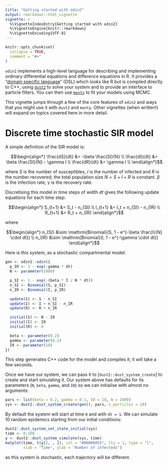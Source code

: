 ```yaml
---
title: "Getting started with odin2"
output: rmarkdown::html_vignette
vignette: >
  %\VignetteIndexEntry{Getting started with odin2}
  %\VignetteEngine{knitr::rmarkdown}
  %\VignetteEncoding{UTF-8}
---
```


```r
knitr::opts_chunk$set(
  collapse = TRUE,
  comment = "#>"
)
```

`odin2` implements a high-level language for describing and implementing ordinary differential equations and difference equations in R.  It provides a "[domain specific language](https://en.wikipedia.org/wiki/Domain-specific_language)" (DSL) which _looks_ like R but is compiled directly to C++, using [`dust2`](https://mrc-ide.github.io/dust2/) to solve your system and to provide an interface to particle filters.  You can then use [`monty`](https://mrc-ide.github.io/monty/) to fit your models using MCMC.

This vignette jumps through a few of the core features of `odin2` and ways that you might use it with `dust2` and `monty`.  Other vignettes (when written!) will expand on topics covered here in more detail.

# Discrete time stochastic SIR model

A simple definition of the SIR model is:

$$\begin{align*}
\frac{dS}{dt} &= -\beta \frac{SI}{N} \\
\frac{dI}{dt} &= \beta \frac{SI}{N} - \gamma I \\
\frac{dR}{dt} &= \gamma I \\
\end{align*}$$

where $S$ is the number of susceptibles, $I$ is the number of infected and $R$ is the number recovered; the total population size $N = S + I + R$ is constant. $\beta$ is the infection rate, $\gamma$ is the recovery rate.

Discretising this model in time steps of width $dt$ gives the following update equations for each time step:

$$\begin{align*}
S_{t+1} &= S_t - n_{SI} \\
I_{t+1} &= I_t + n_{SI} - n_{IR} \\
R_{t+1} &= R_t + n_{IR}
\end{align*}$$

where

$$\begin{align*}
n_{SI} &\sim \mathrm{Binomial}(S, 1 - e^{-\beta \frac{I}{N} \cdot dt}) \\
n_{IR} &\sim \mathrm{Binomial}(I, 1 - e^{-\gamma \cdot dt})
\end{align*}$$

Here is this system, as a stochastic compartmental model:

```r
gen <- odin2::odin({
  p_IR <- 1 - exp(-gamma * dt)
  N <- parameter(1000)

  p_SI <- 1 - exp(-(beta * I / N * dt))
  n_SI <- Binomial(S, p_SI)
  n_IR <- Binomial(I, p_IR)

  update(S) <- S - n_SI
  update(I) <- I + n_SI - n_IR
  update(R) <- R + n_IR

  initial(S) <- N - I0
  initial(I) <- I0
  initial(R) <- 0

  beta <- parameter(0.2)
  gamma <- parameter(0.1)
  I0 <- parameter(10)
})
```

This step generates C++ code for the model and compiles it; it will take a few seconds.

Once we have our system, we can pass it to [`dust2::dust_system_create`] to create and start simulating it.  Our system above has defaults for its parameters (`N`, `beta`, `gamma`, and `I0`) so we can initialise with almost no arguments:

```r
pars <- list(beta = 0.2, gamma = 0.1, I0 = 10, N = 1000)
sys <- dust2::dust_system_create(gen(), pars, n_particles = 10)
```

By default the system will start at time `0` and with `dt = 1`.  We can simulate 10 random epidemics starting from our initial conditions:

```r
dust2::dust_system_set_state_initial(sys)
time <- 0:100
y <- dust2::dust_system_simulate(sys, time)
matplot(time, t(y[2, , ]), col = "#00000055", lty = 1, type = "l",
        xlab = "Time", ylab = "Number of infecteds")
```

as this system is stochastic, each trajectory will be different.
